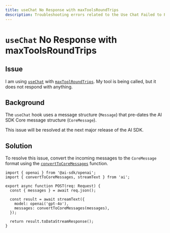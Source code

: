 ```yaml
---
title: useChat No Response with maxToolsRoundTrips
description: Troubleshooting errors related to the Use Chat Failed to Parse Stream error.
---
```


# `useChat` No Response with maxToolsRoundTrips

## Issue

I am using [`useChat`](/docs/reference/ai-sdk-ui/use-chat) with [`maxToolRoundTrips`](/docs/reference/ai-sdk-ui/use-chat#max-tool-roundtrips). My tool is being called, but it does not respond with anything.

## Background
The `useChat` hook uses a message structure (`Message`) that pre-dates the AI SDK Core message structure (`CoreMessage`).

<Note>
  This issue will be resolved at the next major release of the AI SDK.
</Note>


## Solution
To resolve this issue, convert the incoming messages to the `CoreMessage` format using the [`convertToCoreMessages`](/docs/reference/ai-sdk-ui/convert-to-core-messages) function.

```tsx highlight="9"
import { openai } from '@ai-sdk/openai';
import { convertToCoreMessages, streamText } from 'ai';

export async function POST(req: Request) {
  const { messages } = await req.json();

  const result = await streamText({
    model: openai('gpt-4o'),
    messages: convertToCoreMessages(messages),
  });

  return result.toDataStreamResponse();
}
```
